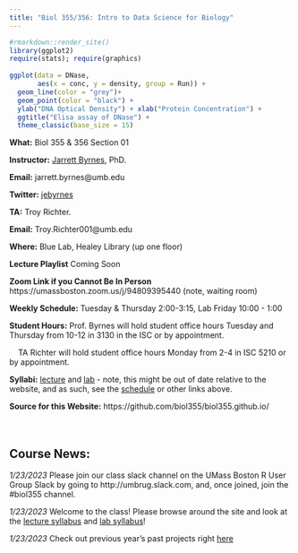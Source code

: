 ```yaml
---
title: "Biol 355/356: Intro to Data Science for Biology"
---
```


```r
#rmarkdown::render_site()
library(ggplot2)
require(stats); require(graphics)
  
ggplot(data = DNase,
       aes(x = conc, y = density, group = Run)) +
  geom_line(color = "grey")+
  geom_point(color = "black") +
  ylab("DNA Optical Density") + xlab("Protein Concentration") +
  ggtitle("Elisa assay of DNase") +
  theme_classic(base_size = 15)
```

**What:** Biol 355 & 356 Section 01  
  
**Instructor:** [Jarrett Byrnes](http://byrneslab.net), PhD.

**Email:** jarrett.byrnes@umb.edu  
  
**Twitter:** [jebyrnes](http://twitter.com/jebyrnes)

**TA:** Troy Richter. 

**Email:** Troy.Richter001@umb.edu

**Where:** Blue Lab, Healey Library (up one floor)

**Lecture Playlist** Coming Soon

**Zoom Link if you Cannot Be In Person** https://umassboston.zoom.us/j/94809395440 (note, waiting room)  

**Weekly Schedule:** Tuesday & Thursday 2:00-3:15, Lab Friday 10:00 - 1:00  

**Student Hours:** Prof. Byrnes will hold student office hours Tuesday and Thursday from 10-12 in 3130 in the ISC or by appointment.

&nbsp; &nbsp; TA Richter  will hold student office hours Monday from 2-4 in ISC 5210 or by appointment.   

**Syllabi:** [lecture](https://docs.google.com/document/d/1-jW63ua7hVZI52ZzqZnaf8lIfFvIhHLPmdoU6dGyIxQ/edit?usp=sharing) and [lab](https://docs.google.com/document/d/1WSyOwxDmcU8LfmkL-91GKwPBFMZp5OP5X_EookCZ0vk/edit?usp=sharing) - note, this might be out of date relative to the website, and as such, see the [schedule](schedule.html) or other links above.  
  
**Source for this Website:** https://github.com/biol355/biol355.github.io/
&nbsp;  
&nbsp;  
&nbsp;  

## Course News:  

*1/23/2023*  Please join our class slack channel on the UMass Boston R User Group Slack by going to http://umbrug.slack.com, and, once joined, join the #biol355 channel.  

*1/23/2023*  Welcome to the class! Please browse around the site and look at the [lecture syllabus](https://docs.google.com/document/d/1-jW63ua7hVZI52ZzqZnaf8lIfFvIhHLPmdoU6dGyIxQ/edit?usp=sharing) and [lab syllabus](https://docs.google.com/document/d/1WSyOwxDmcU8LfmkL-91GKwPBFMZp5OP5X_EookCZ0vk/edit?usp=sharing)!  

*1/23/2023* Check out previous year's past projects right [here](./past_projects.html)  


